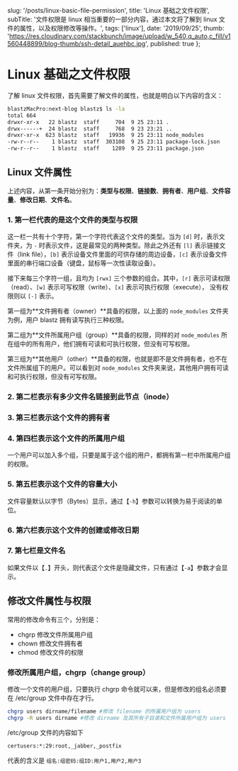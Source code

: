 
  slug: '/posts/linux-basic-file-permission',
  title: 'Linux 基础之文件权限',
  subTitle: '文件权限是 linux 相当重要的一部分内容，通过本文将了解到 linux 文件的属性，以及权限修改等操作。',
  tags: ['linux'],
  date: '2019/09/25',
  thumb: 'https://res.cloudinary.com/stackbunch/image/upload/w_540,q_auto,c_fill/v1560448899/blog-thumb/ssh-detail_auehbc.jpg',
  published: true
};


# Linux 基础之文件权限

了解 linux 文件权限，首先需要了解文件的属性，也就是明白以下内容的含义：

```bash
blastzMacPro:next-blog blastz$ ls -la
total 664
drwxr-xr-x   22 blastz  staff     704  9 25 23:11 .
drwx------+  24 blastz  staff     768  9 23 23:21 ..
drwxr-xr-x  623 blastz  staff   19936  9 25 23:11 node_modules
-rw-r--r--    1 blastz  staff  303108  9 25 23:11 package-lock.json
-rw-r--r--    1 blastz  staff    1289  9 25 23:11 package.json
```

## Linux 文件属性

上述内容，从第一条开始分别为：**类型与权限**、**链接数**、**拥有者**、**用户组**、**文件容量**、**修改日期**、**文件名**。

### 1. 第一栏代表的是这个文件的类型与权限

这一栏一共有十个字符，第一个字符代表这个文件的类型。当为 `[d]` 时，表示文件夹，为 `-` 时表示文件，这是最常见的两种类型。除此之外还有
`[l]` 表示链接文件（link file），`[b]` 表示设备文件里面的可供存储的周边设备，`[c]` 表示设备文件里面的串行端口设备（键盘，鼠标等一次性读取设备）。

接下来每三个字符一组，且均为 `[rwx]` 三个参数的组合。其中，`[r]` 表示可读权限（read）、`[w]` 表示可写权限（write）、`[x]` 表示可执行权限（execute），
没有权限则以 `[-]` 表示。

第一组为**文件拥有者（owner）**具备的权限，以上面的 `node_modules` 文件夹为例，用户 blastz 拥有读写执行三种权限。

第二组为**文件所属用户组（group）**具备的权限，同样的对 `node_modules` 所在组中的所有用户，他们拥有可读和可执行权限，但没有可写权限。

第三组为**其他用户（other）**具备的权限，也就是即不是文件拥有者，也不在文件所属组下的用户。可以看到对 `node_modules` 文件夹来说，其他用户拥有可读和可执行权限，但没有可写权限。

### 2. 第二栏表示有多少文件名链接到此节点（inode）

### 3. 第三栏表示这个文件的拥有者

### 4. 第四栏表示这个文件的所属用户组

一个用户可以加入多个组，只要是属于这个组的用户，都拥有第一栏中所属用户组的权限。

### 5. 第五栏表示这个文件的容量大小

文件容量默认以字节（Bytes）显示，通过【`-h`】参数可以转换为易于阅读的单位。

### 6. 第六栏表示这个文件的创建或修改日期

### 7. 第七栏是文件名

如果文件以【`.`】开头，则代表这个文件是隐藏文件，只有通过【`-a`】参数才会显示。

## 修改文件属性与权限

常用的修改命令有三个，分别是：

- chgrp 修改文件所属用户组
- chown 修改文件拥有者
- chmod 修改文件的权限

### 修改所属用户组，chgrp（change group）

修改一个文件的用户组，只要执行 chgrp 命令就可以来，但是修改的组名必须要在 /etc/group 文件中存在才行。

```bash
chgrp users dirname/filename #修改 filename 的所属用户组为 users
chgrp -R users dirname #修改 dirname 及其所有子目录和文件所属用户组为 users
```

/etc/group 文件的内容如下

```bash
certusers:*:29:root,_jabber,_postfix
```

代表的含义是 `组名:组密码:组ID:用户1,用户2,用户3`
